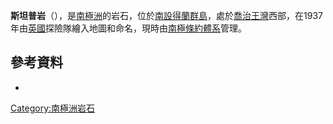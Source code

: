 {{coord|62|5|S|58|8|W|display=title}}

'''斯坦普岩'''（{{lang-en|Stump Rock}}），是[[南極洲|南極洲]]的岩石，位於[[南設得蘭群島|南設得蘭群島]]，處於[[喬治王灣_(福克蘭群島)|喬治王灣]]西部，在1937年由[[英國|英國]]探險隊繪入地圖和命名，現時由[[南極條約體系|南極條約體系]]管理。

==參考資料==
*{{usgs-gazetteer}}

{{Antarctica-geo-stub}}
[[Category:南極洲岩石|Category:南極洲岩石]]